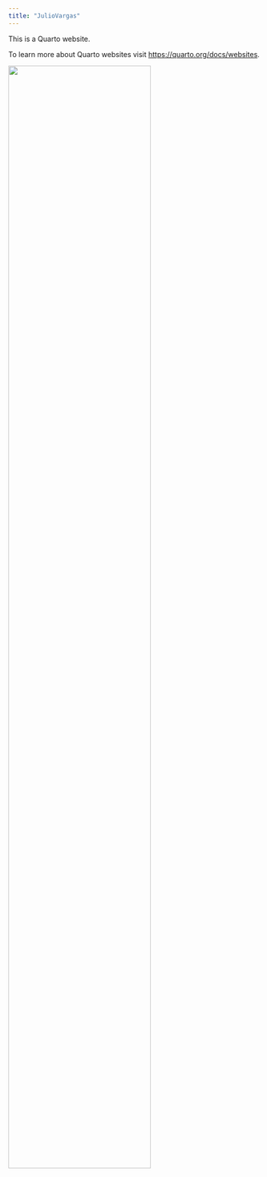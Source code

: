 ```yaml
---
title: "JulioVargas"
---
```


This is a Quarto website.

To learn more about Quarto websites visit <https://quarto.org/docs/websites>.

![](./images/image.jpeg){width=75% fig-align="center"}
